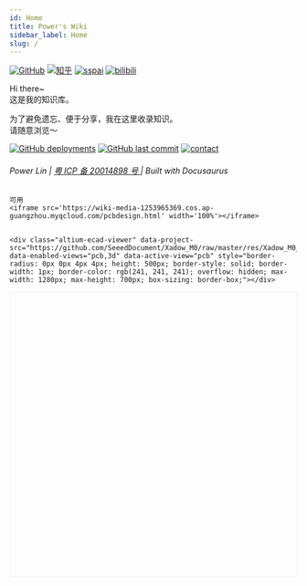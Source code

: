 ```yaml
---
id: Home
title: Power's Wiki
sidebar_label: Home
slug: /
---
```


<!--  一个不会讲故事的攻城狮，算不上一个很酷的产品汪~-->

[![GitHub](https://img.shields.io/badge/dynamic/json?label=GitHub&query=%24.data.totalSubs&url=https%3A%2F%2Fapi.spencerwoo.com%2Fsubstats%2F%3Fsource%3Dgithub%26queryKey%3Dlinyuxuanlin&labelColor=555555&color=282c34&longCache=true?&style=for-the-badge)](https://github.com/linyuxuanlin)
[![知乎](https://img.shields.io/badge/dynamic/json?color=282c34&labelColor=0084ff&label=ZHIHU&query=%24.data.totalSubs&url=https%3A%2F%2Fapi.spencerwoo.com%2Fsubstats%2F%3Fsource%3Dzhihu%26queryKey%3Dlinyuxuanlin&longCache=true?&style=for-the-badge)](https://www.zhihu.com/people/linyuxuanlin)
[![sspai](https://img.shields.io/badge/dynamic/json?label=SSPAI&query=%24.data.totalSubs&url=https%3A%2F%2Fapi.spencerwoo.com%2Fsubstats%2F%3Fsource%3Dsspai%26queryKey%3Dpower&color=282c34&labelColor=d71a1b&longCache=true?&style=for-the-badge)](https://sspai.com/u/power/)
[![bilibili](https://img.shields.io/badge/dynamic/json?labelColor=FE7398&label=BILIBILI&query=%24.data.totalSubs&url=https%3A%2F%2Fapi.spencerwoo.com%2Fsubstats%2F%3Fsource%3Dbilibili%26queryKey%3D349536948&color=282c34&longCache=true?&style=for-the-badge)](https://space.bilibili.com/349536948)

Hi there~  
这是我的知识库。

为了避免遗忘、便于分享，我在这里收录知识。  
请随意浏览～

[![GitHub deployments](https://img.shields.io/github/deployments/linyuxuanlin/Wiki_Docusaurus/Production?label=Build&style=flat-square)](https://vercel.com/linyuxuanlin/wiki-docusaurus/deployments)
[![GitHub last commit](https://img.shields.io/github/last-commit/linyuxuanlin/Wiki_Docusaurus?color=FCD734&label=Last%20commit&style=flat-square)](https://github.com/linyuxuanlin/Wiki_Docusaurus/commits/main)
[![contact](https://img.shields.io/badge/Contact%20me-here-34ABE0?&style=flat-square)](ContactMe)

<h6>Power Lin |  <a href="https://beian.miit.gov.cn"> 粤 ICP 备 20014898 号 </a> | Built with Docusaurus</h6>

```
可用
<iframe src='https://wiki-media-1253965369.cos.ap-guangzhou.myqcloud.com/pcbdesign.html' width='100%'></iframe>
```

```

<div class="altium-ecad-viewer" data-project-src="https://github.com/SeeedDocument/Xadow_M0/raw/master/res/Xadow_M0_Schematic.zip"  data-enabled-views="pcb,3d" data-active-view="pcb" style="border-radius: 0px 0px 4px 4px; height: 500px; border-style: solid; border-width: 1px; border-color: rgb(241, 241, 241); overflow: hidden; max-width: 1280px; max-height: 700px; box-sizing: border-box;"></div>

```

<div class="altium-ecad-viewer" data-project-src="https://github.com/SeeedDocument/Xadow_M0/raw/master/res/Xadow_M0_Schematic.zip " data-enabled-views="pcb,3d" data-active-view="pcb" ></div>
    <script src="https://viewer.altium.com/client/static/js/embed.js"></script>


<div class="altium-ecad-viewer" data-project-src="https://github.com/SeeedDocument/Xadow_M0/raw/master/res/Xadow_M0_Schematic.zip" style="border-radius: 0px 0px 4px 4px; height: 500px; border-style: solid; border-width: 1px; border-color: rgb(241, 241, 241); overflow: hidden; max-width: 1280px; max-height: 700px; box-sizing: border-box;">
</div>